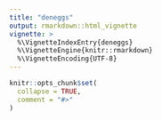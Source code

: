 ```yaml
---
title: "deneggs"
output: rmarkdown::html_vignette
vignette: >
  %\VignetteIndexEntry{deneggs}
  %\VignetteEngine{knitr::rmarkdown}
  %\VignetteEncoding{UTF-8}
---
```


```r
knitr::opts_chunk$set(
  collapse = TRUE,
  comment = "#>"
)
```

